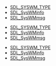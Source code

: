 <!-- DO NOT HAND-EDIT CATEGORY LISTS, THEY ARE AUTOGENERATED AND WILL BE OVERWRITTEN, BASED ON TAGS IN INDIVIDUAL PAGE FOOTERS. EDIT THOSE INSTEAD. -->
<!-- BEGIN CATEGORY LIST -->
* [[SDL_SYSWM_TYPE]]
* [[SDL_SysWMinfo]]
* [[SDL_SysWMmsg]]
<!-- END CATEGORY LIST -->
* [[SDL_SYSWM_TYPE]]
* [[SDL_SysWMinfo]]
* [[SDL_SysWMmsg]]
<!-- END CATEGORY LIST -->
* [[SDL_SYSWM_TYPE]]
* [[SDL_SysWMinfo]]
* [[SDL_SysWMmsg]]
<!-- END CATEGORY LIST -->
